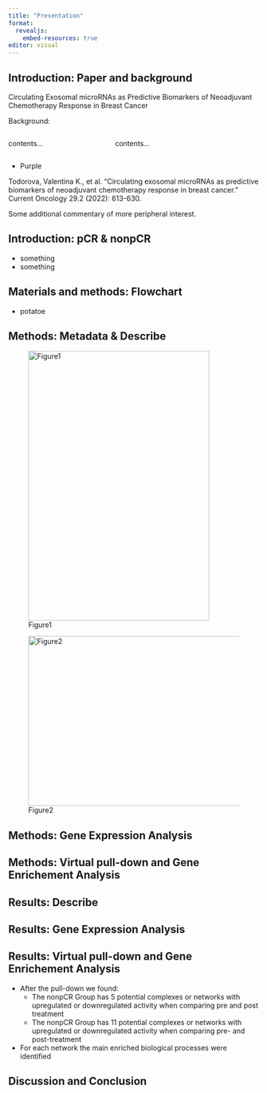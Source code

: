 ```yaml
---
title: "Presentation"
format:
  revealjs:
    embed-resources: true
editor: visual
---
```


## Introduction: Paper and background

Circulating Exosomal microRNAs as Predictive Biomarkers of Neoadjuvant Chemotherapy Response in Breast Cancer

Background:

::: columns
::: {.column width="40%"}
contents...
:::

::: {.column width="60%"}
contents...
:::
:::

-   Purple

::: footer
Todorova, Valentina K., et al. "Circulating exosomal microRNAs as predictive biomarkers of neoadjuvant chemotherapy response in breast cancer." Current Oncology 29.2 (2022): 613-630.
:::

::: aside
Some additional commentary of more peripheral interest.
:::

## Introduction: pCR & nonpCR

-   something
-   something

## Materials and methods: Flowchart

-   potatoe

## Methods: Metadata & Describe

::: {layout-ncol="2"}
![Figure1](images/figure_01.jpg){.absolute top="200" left="0" width="363" height="540"}

![Figure2](images/figure_02.jpg){.absolute top="200" right="0" width="557" height="340"}
:::

## Methods: Gene Expression Analysis

## Methods: Virtual pull-down and Gene Enrichement Analysis

## Results: Describe

## Results: Gene Expression Analysis

## Results: Virtual pull-down and Gene Enrichement Analysis

-   After the pull-down we found:
    -   The nonpCR Group has 5 potential complexes or networks with upregulated or downregulated activity when comparing pre and post treatment
    -   The nonpCR Group has 11 potential complexes or networks with upregulated or downregulated activity when comparing pre- and post-treatment
-   For each network the main enriched biological processes were identified

## Discussion and Conclusion
